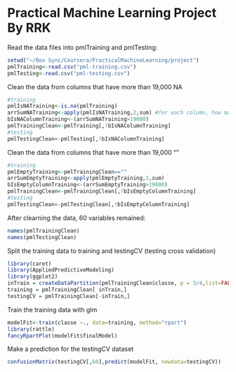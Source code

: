 Practical Machine Learning Project By RRK
========================================================

Read the data files into pmlTraining and pmlTesting:
```r
setwd("~/Box Sync/Coursera/PracticalMachineLearning/project")
pmlTraining<-read.csv("pml-training.csv") 
pmlTesting<-read.csv("pml-testing.csv") 

```

Clean the data from columns that have more than 19,000 NA
```r
#training
pmlIsNATraining<-is.na(pmlTraining)
arrSumNATraining<-apply(pmlIsNATraining,2,sum) #for each column, how many are NA
bIsNAColumnTraining<-(arrSumNATraining>19000)
pmlTrainingClean<-pmlTraining[,!bIsNAColumnTraining]
#testing
pmlTestingClean<-pmlTesting[,!bIsNAColumnTraining]
```

Clean the data from columns that have more than 19,000 ""
```r
#training
pmlEmptyTraining<-pmlTrainingClean==""
arrSumEmptyTraining<-apply(pmlEmptyTraining,2,sum)
bIsEmptyColumnTraining<-(arrSumEmptyTraining>19000)
pmlTrainingClean<-pmlTrainingClean[,!bIsEmptyColumnTraining]
#testing
pmlTestingClean<-pmlTestingClean[,!bIsEmptyColumnTraining]
```
After clearning the data, 60 variables remained:
```r
names(pmlTrainingClean)
names(pmlTestingClean)
```

Split the training data to training and testingCV (testing cross validation)
```r
library(caret)
library(AppliedPredictiveModeling)
library(ggplot2)
inTrain = createDataPartition(pmlTrainingClean$classe, p = 3/4,list=FALSE)
training = pmlTrainingClean[ inTrain,]
testingCV = pmlTrainingClean[-inTrain,]
```

Train the training data with glm
```r
modelFit<-train(classe ~., data=training, method="rpart")
library(rattle)
fancyRpartPlot(modelFit$finalModel)
```

Make a prediction for the testingCV dataset
```r
confusionMatrix(testingCV[,60],predict(modelFit, newdata=testingCV))
```



```r

```

